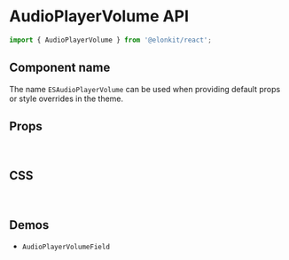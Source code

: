 
<Meta title="Components API/AudioPlayerVolume" />

# AudioPlayerVolume API

```js
import { AudioPlayerVolume } from '@elonkit/react';
```

## Component name

The name `ESAudioPlayerVolume` can be used when providing default props or style overrides in the theme.

## Props

<TableInterface name="AudioPlayerVolumeProps" variant="props" />

<br />

## CSS

<TableInterface name="AudioPlayerVolumeClasses" variant="css" />

<br />

## Demos

<ul>
  <li>
    <LinkTo kind="components-AudioPlayerVolumeField" story="demo">
      <code>AudioPlayerVolumeField</code>
    </LinkTo>
  </li>
</ul>

